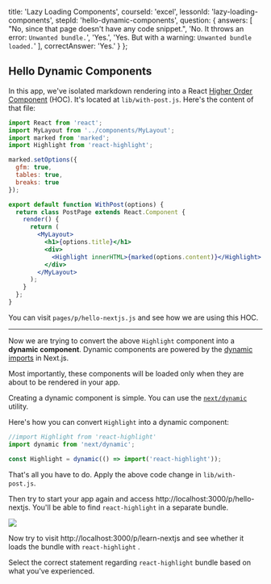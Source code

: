 
  title: 'Lazy Loading Components',
  courseId: 'excel',
  lessonId: 'lazy-loading-components',
  stepId: 'hello-dynamic-components',
  question: {
    answers: [
      "No, since that page doesn't have any code snippet.",
      'No. It throws an error: `Unwanted bundle.`',
      'Yes.',
      'Yes. But with a warning: `Unwanted bundle loaded.`'
    ],
    correctAnswer: 'Yes.'
  }
};

## Hello Dynamic Components

In this app, we've isolated markdown rendering into a React [Higher Order Component](https://reactjs.org/docs/higher-order-components.html) (HOC).
It's located at `lib/with-post.js`. Here's the content of that file:

```jsx
import React from 'react';
import MyLayout from '../components/MyLayout';
import marked from 'marked';
import Highlight from 'react-highlight';

marked.setOptions({
  gfm: true,
  tables: true,
  breaks: true
});

export default function WithPost(options) {
  return class PostPage extends React.Component {
    render() {
      return (
        <MyLayout>
          <h1>{options.title}</h1>
          <div>
            <Highlight innerHTML>{marked(options.content)}</Highlight>
          </div>
        </MyLayout>
      );
    }
  };
}
```

You can visit `pages/p/hello-nextjs.js` and see how we are using this HOC.

---

Now we are trying to convert the above `Highlight` component into a **dynamic component**. Dynamic components are powered by the [dynamic imports](https://nextjs.org/docs#dynamic-import) in Next.js.

Most importantly, these components will be loaded only when they are about to be rendered in your app.

Creating a dynamic component is simple. You can use the [`next/dynamic`](https://nextjs.org/docs#dynamic-import) utility.

Here's how you can convert `Highlight` into a dynamic component:

```jsx
//import Highlight from 'react-highlight'
import dynamic from 'next/dynamic';

const Highlight = dynamic(() => import('react-highlight'));
```

That's all you have to do.
Apply the above code change in `lib/with-post.js`.

Then try to start your app again and access http://localhost:3000/p/hello-nextjs. You'll be able to find `react-highlight` in a separate bundle.

![](/static/images/llc-network.png)

Now try to visit http://localhost:3000/p/learn-nextjs and see whether it loads the bundle with `react-highlight` .

Select the correct statement regarding `react-highlight` bundle based on what you've experienced.

